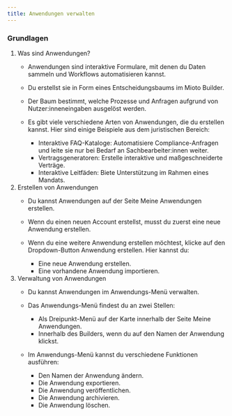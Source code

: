 ```yaml
---
title: Anwendungen verwalten
---
```



### Grundlagen

1. Was sind Anwendungen?
   * Anwendungen sind interaktive Formulare, mit denen du Daten sammeln und Workflows automatisieren kannst.
   * Du erstellst sie in Form eines Entscheidungsbaums im Mioto Builder.
   * Der Baum bestimmt, welche Prozesse und Anfragen aufgrund von Nutzer\:inneneingaben ausgelöst werden.
   * Es gibt viele verschiedene Arten von Anwendungen, die du erstellen kannst. Hier sind einige Beispiele aus dem juristischen Bereich:

     * Interaktive FAQ-Kataloge: Automatisiere Compliance-Anfragen und leite sie nur bei Bedarf an Sachbearbeiter\:innen weiter.
     * Vertragsgeneratoren: Erstelle interaktive und maßgeschneiderte Verträge.
     * Interaktive Leitfäden: Biete Unterstützung im Rahmen eines Mandats.
2. Erstellen von Anwendungen
   * Du kannst Anwendungen auf der Seite Meine Anwendungen erstellen.
   * Wenn du einen neuen Account erstellst, musst du zuerst eine neue Anwendung erstellen.
   * Wenn du eine weitere Anwendung erstellen möchtest, klicke auf den Dropdown-Button Anwendung erstellen. Hier kannst du:

     * Eine neue Anwendung erstellen.
     * Eine vorhandene Anwendung importieren.
3. Verwaltung von Anwendungen
   * Du kannst Anwendungen im Anwendungs-Menü verwalten.
   * Das Anwendungs-Menü findest du an zwei Stellen:

     * Als Dreipunkt-Menü auf der Karte innerhalb der Seite Meine Anwendungen.
     * Innerhalb des Builders, wenn du auf den Namen der Anwendung klickst.
   * Im Anwendungs-Menü kannst du verschiedene Funktionen ausführen:

     * Den Namen der Anwendung ändern.
     * Die Anwendung exportieren.
     * Die Anwendung veröffentlichen.
     * Die Anwendung archivieren.
     * Die Anwendung löschen.
